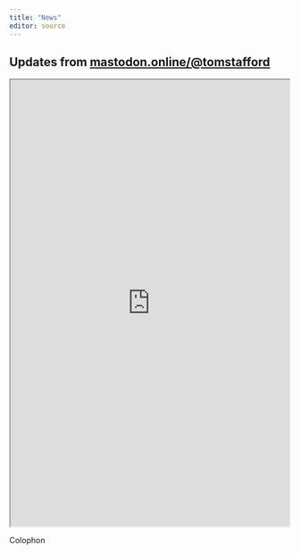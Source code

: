 ```yaml
---
title: "News"
editor: source
---
```


::: html
```{=html}
<style>
  iframe {
    width: 100%;
    aspect-ratio: 500 / 800;
    max-width: 500px; /* Optional */
  }
</style>
```
:::

## Updates from <mastodon.online/@tomstafford>

<iframe allowfullscreen sandbox="allow-top-navigation allow-scripts allow-popups allow-popups-to-escape-sandbox" src="https://mastofeed.com/apiv2/feed?userurl=https%3A%2F%2Fmastodon.online%2Fusers%2Ftomstafford&theme=light&size=100&header=false&replies=false&boosts=false"></iframe>
Colophon